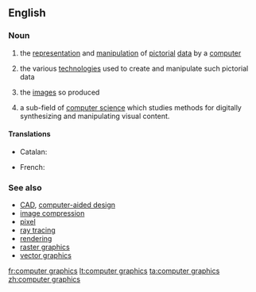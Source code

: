 ==English==
{{wikipedia}}

===Noun===
{{en-noun|?|head=[[computer]] [[graphics]]}}

# {{context|computing|lang=en}} the [[representation]] and [[manipulation]] of [[pictorial]] [[data]] by a [[computer]]
# {{context|computing|lang=en}} the various [[technologies]] used to create and manipulate such pictorial data
# {{context|computing|lang=en}} the [[image]]s so produced
# {{context|computing|lang=en}} a sub-field of [[computer science]] which studies methods for digitally synthesizing and manipulating visual content.

====Translations====
{{trans-top|representation and manipulation of pictures by computer}}
* Catalan: {{t+|ca|infografia|m}}
{{trans-mid}}
* French: {{t+|fr|infographie|f}}
{{trans-bottom}}

===See also===
* [[CAD]], [[computer-aided design]]
* [[image compression]]
* [[pixel]]
* [[ray tracing]]
* [[rendering]]
* [[raster graphics]]
* [[vector graphics]]

[[fr:computer graphics]]
[[lt:computer graphics]]
[[ta:computer graphics]]
[[zh:computer graphics]]